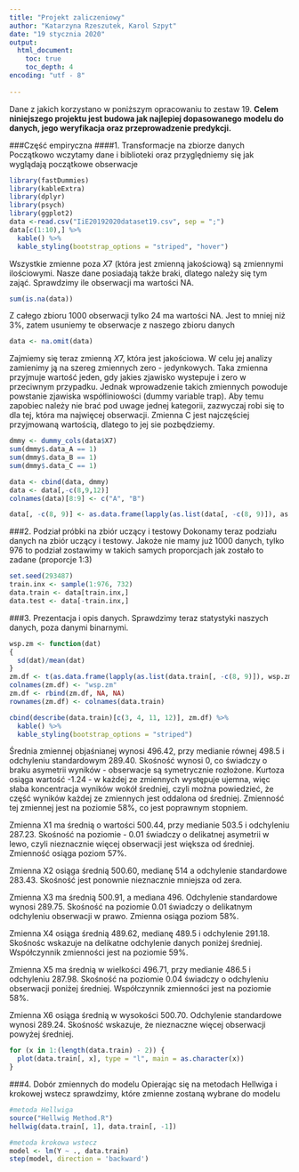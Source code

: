 ```yaml
---
title: "Projekt zaliczeniowy"
author: "Katarzyna Rzeszutek, Karol Szpyt"
date: "19 stycznia 2020"
output: 
  html_document:
    toc: true
    toc_depth: 4
encoding: "utf - 8"
    
---
```

Dane z jakich korzystano w poniższym opracowaniu to zestaw 19. **Celem niniejszego projektu jest budowa jak najlepiej dopasowanego modelu do danych, jego weryfikacja oraz przeprowadzenie predykcji.**


###Część empiryczna
####1. Transformacje na zbiorze danych
Początkowo wczytamy dane i biblioteki oraz przyględniemy się jak wyglądają początkowe obserwacje
```r
library(fastDummies)
library(kableExtra)
library(dplyr)
library(psych)
library(ggplot2)
data <-read.csv("IiE20192020dataset19.csv", sep = ";")
data[c(1:10),] %>% 
  kable() %>%
  kable_styling(bootstrap_options = "striped", "hover")
```
Wszystkie zmienne poza $X7$ (która jest zmienną jakościową) są zmiennymi ilościowymi. Nasze dane posiadają także braki, dlatego należy się tym zająć. Sprawdzimy ile obserwacji ma wartości NA.
```r
sum(is.na(data))
```
Z całego zbioru 1000 obserwacji tylko 24 ma wartości NA. Jest to mniej niż 3%, zatem usuniemy te obserwacje z naszego zbioru danych

```r
data <- na.omit(data)
```
Zajmiemy się teraz zmienną $X7$, która jest jakościowa. W celu jej analizy zamienimy ją na szereg zmiennych zero - jedynkowych. Taka zmienna przyjmuje wartość jeden, gdy jakies zjawisko wystepuje i zero w przeciwnym przypadku. Jednak wprowadzenie takich zmiennych powoduje powstanie zjawiska współliniowości (dummy variable trap). Aby temu zapobiec należy nie brać pod uwage jednej kategorii, zazwyczaj robi się to dla tej, która ma najwięcej obserwacji. Zmienna C jest najczęściej przyjmowaną wartością, dlatego to jej sie pozbędziemy.

```r
dmmy <- dummy_cols(data$X7)
sum(dmmy$.data_A == 1)
sum(dmmy$.data_B == 1)
sum(dmmy$.data_C == 1)
```

```r
data <- cbind(data, dmmy)
data <- data[,-c(8,9,12)]
colnames(data)[8:9] <- c("A", "B") 

data[, -c(8, 9)] <- as.data.frame(lapply(as.list(data[, -c(8, 9)]), as.numeric))
```

###2. Podział próbki na zbiór uczący i testowy 
Dokonamy teraz podziału danych na zbiór uczący i testowy. Jakoże nie mamy już 1000 danych, tylko 976 to podział zostawimy w takich samych proporcjach jak zostało to zadane (proporcje 1:3)
```r
set.seed(293487)
train.inx <- sample(1:976, 732)
data.train <- data[train.inx,]
data.test <- data[-train.inx,]
```

###3. Prezentacja i opis danych.
Sprawdzimy teraz statystyki naszych danych, poza danymi binarnymi.
```r
wsp.zm <- function(dat) 
{
  sd(dat)/mean(dat)
}
zm.df <- t(as.data.frame(lapply(as.list(data.train[, -c(8, 9)]), wsp.zm)))
colnames(zm.df) <- "wsp.zm"
zm.df <- rbind(zm.df, NA, NA)
rownames(zm.df) <- colnames(data.train)

cbind(describe(data.train)[c(3, 4, 11, 12)], zm.df) %>%
  kable() %>%
  kable_styling(bootstrap_options = "striped")
```

Średnia zmiennej objaśnianej wynosi 496.42, przy medianie równej 498.5 i odchyleniu standardowym 289.40. Skośność wynosi 0, co świadczy o braku asymetrii wyników - obserwacje są symetrycznie rozłożone. Kurtoza osiąga wartość -1.24 - w każdej ze zmiennych występuje ujemna, więc słaba koncentracja wyników wokół średniej, czyli można powiedzieć, że część wyników każdej ze zmiennych jest oddalona od średniej. Zmienność tej zmiennej jest na poziomie 58%, co jest poprawnym stopniem.
  
  Zmienna X1 ma średnią o wartości 500.44,  przy medianie 503.5 i odchyleniu 287.23. Skośność na poziomie - 0.01 świadczy o delikatnej asymetrii w lewo, czyli nieznacznie więcej obserwacji jest większa od średniej. Zmienność osiąga poziom 57%.
  
  Zmienna X2 osiąga średnią 500.60, medianę 514 a odchylenie standardowe 283.43. Skośność jest ponownie nieznacznie mniejsza od zera.
  
  Zmienna X3 ma średnią 500.91, a mediana 496. Odchylenie standardowe wynosi 289.75. Skośność na poziomie 0.01 świadczy o delikatnym odchyleniu obserwacji w prawo. Zmienna osiąga poziom 58%.
  
  Zmienna X4 osiąga średnią 489.62, medianę 489.5 i odchylenie 291.18. Skośnośc wskazuje na delikatne odchylenie danych poniżej średniej. Współczynnik zmienności jest na poziomie 59%.
  
  Zmienna X5 ma średnią w wielkości 496.71, przy medianie 486.5 i odchyleniu 287.98. Skośność na poziomie 0.04 świadczy o odchyleniu obserwacji poniżej średniej. Współczynnik zmienności jest na poziomie 58%.
  
  Zmienna X6 osiąga średnią w wysokości 500.70. Odchylenie standardowe wynosi 289.24. Skośność wskazuje, że nieznaczne więcej obserwacji powyżej średniej.

```r
for (x in 1:(length(data.train) - 2)) {
  plot(data.train[, x], type = "l", main = as.character(x))
}

```

###4. Dobór zmiennych do modelu
Opierając się na metodach Hellwiga i krokowej wstecz sprawdzimy, które zmienne zostaną wybrane do modelu

```r
#metoda Hellwiga
source("Hellwig Method.R")
hellwig(data.train[, 1], data.train[, -1])
```


```r
#metoda krokowa wstecz
model <- lm(Y ~ ., data.train)
step(model, direction = 'backward')
```
  
  
  
  
